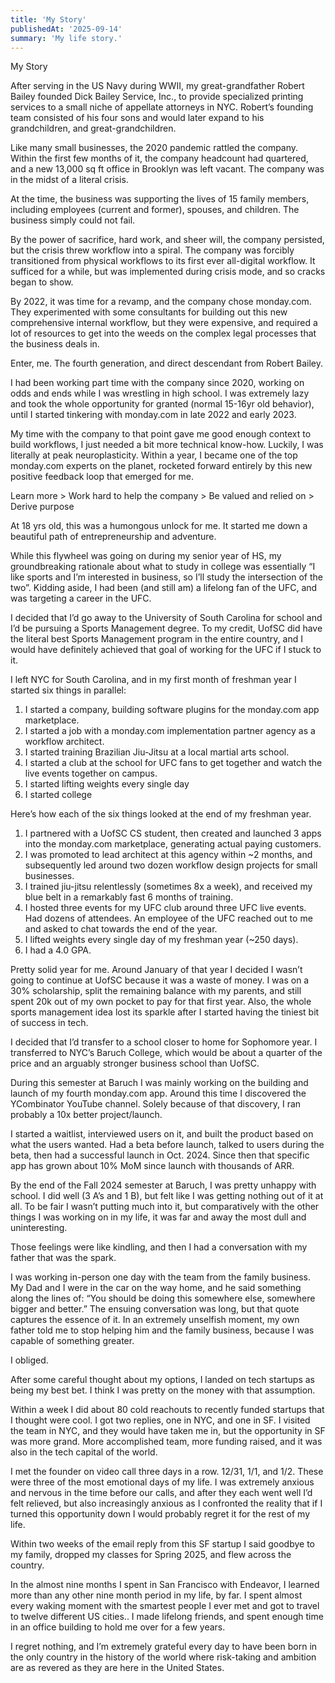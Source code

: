 ```yaml
---
title: 'My Story'
publishedAt: '2025-09-14'
summary: 'My life story.'
---
```


My Story

After serving in the US Navy during WWII, my great-grandfather Robert Bailey founded Dick Bailey Service, Inc., to provide specialized printing services to a small niche of appellate attorneys in NYC. Robert’s founding team consisted of his four sons and would later expand to his grandchildren, and great-grandchildren.

Like many small businesses, the 2020 pandemic rattled the company. Within the first few months of it, the company headcount had quartered, and a new 13,000 sq ft office in Brooklyn was left vacant. The company was in the midst of a literal crisis.

At the time, the business was supporting the lives of 15 family members, including employees (current and former), spouses, and children. The business simply could not fail.

By the power of sacrifice, hard work, and sheer will, the company persisted, but the crisis threw workflow into a spiral. The company was forcibly transitioned from physical workflows to its first ever all-digital workflow. It sufficed for a while, but was implemented during crisis mode, and so cracks began to show.

By 2022, it was time for a revamp, and the company chose monday.com. They experimented with some consultants for building out this new comprehensive internal workflow, but they were expensive, and required a lot of resources to get into the weeds on the complex legal processes that the business deals in.

Enter, me. The fourth generation, and direct descendant from Robert Bailey.

I had been working part time with the company since 2020, working on odds and ends while I was wrestling in high school. I was extremely lazy and took the whole opportunity for granted (normal 15-16yr old behavior), until I started tinkering with monday.com in late 2022 and early 2023. 

My time with the company to that point gave me good enough context to build workflows, I just needed a bit more technical know-how. Luckily, I was literally at peak neuroplasticity. Within a year, I became one of the top monday.com experts on the planet, rocketed forward entirely by this new positive feedback loop that emerged for me.

Learn more > Work hard to help the company > Be valued and relied on > Derive purpose

At 18 yrs old, this was a humongous unlock for me. It started me down a beautiful path of entrepreneurship and adventure.

While this flywheel was going on during my senior year of HS, my groundbreaking rationale about what to study in college was essentially “I like sports and I’m interested in business, so I’ll study the intersection of the two”. Kidding aside, I had been (and still am) a lifelong fan of the UFC, and was targeting a career in the UFC.

I decided that I’d go away to the University of South Carolina for school and I’d be pursuing a Sports Management degree. To my credit, UofSC did have the literal best Sports Management program in the entire country, and I would have definitely achieved that goal of working for the UFC if I stuck to it.

I left NYC for South Carolina, and in my first month of freshman year I started six things in parallel:

1. I started a company, building software plugins for the monday.com app marketplace.
2. I started a job with a monday.com implementation partner agency as a workflow architect.
3. I started training Brazilian Jiu-Jitsu at a local martial arts school.
4. I started a club at the school for UFC fans to get together and watch the live events together on campus.
5. I started lifting weights every single day
6. I started college

Here’s how each of the six things looked at the end of my freshman year.

1. I partnered with a UofSC CS student, then created and launched 3 apps into the monday.com marketplace, generating actual paying customers.
2. I was promoted to lead architect at this agency within ~2 months, and subsequently led around two dozen workflow design projects for small businesses.
3. I trained jiu-jitsu relentlessly (sometimes 8x a week), and received my blue belt in a remarkably fast 6 months of training.
4. I hosted three events for my UFC club around three UFC live events. Had dozens of attendees. An employee of the UFC reached out to me and asked to chat towards the end of the year.
5. I lifted weights every single day of my freshman year (~250 days).
6. I had a 4.0 GPA.

Pretty solid year for me. 
Around January of that year I decided I wasn’t going to continue at UofSC because it was a waste of money. I was on a 30% scholarship, split the remaining balance with my parents, and still spent 20k out of my own pocket to pay for that first year. Also, the whole sports management idea lost its sparkle after I started having the tiniest bit of success in tech.

I decided that I’d transfer to a school closer to home for Sophomore year. I transferred to NYC’s Baruch College, which would be about a quarter of the price and an arguably stronger business school than UofSC.

During this semester at Baruch I was mainly working on the building and launch of my fourth monday.com app. Around this time I discovered the YCombinator YouTube channel. Solely because of that discovery, I ran probably a 10x better project/launch. 

I started a waitlist, interviewed users on it, and built the product based on what the users wanted. Had a beta before launch, talked to users during the beta, then had a successful launch in Oct. 2024. Since then that specific app has grown about 10% MoM since launch with thousands of ARR.

By the end of the Fall 2024 semester at Baruch, I was pretty unhappy with school. I did well (3 A’s and 1 B), but felt like I was getting nothing out of it at all. To be fair I wasn’t putting much into it, but comparatively with the other things I was working on in my life, it was far and away the most dull and uninteresting.

Those feelings were like kindling, and then I had a conversation with my father that was the spark. 

I was working in-person one day with the team from the family business. My Dad and I were in the car on the way home, and he said something along the lines of: “You should be doing this somewhere else, somewhere bigger and better.” The ensuing conversation was long, but that quote captures the essence of it. In an extremely unselfish moment, my own father told me to stop helping him and the family business, because I was capable of something greater.

I obliged.

After some careful thought about my options, I landed on tech startups as being my best bet. I think I was pretty on the money with that assumption.

Within a week I did about 80 cold reachouts to recently funded startups that I thought were cool. I got two replies, one in NYC, and one in SF. I visited the team in NYC, and they would have taken me in, but the opportunity in SF was more grand. More accomplished team, more funding raised, and it was also in the tech capital of the world.

I met the founder on video call three days in a row. 12/31, 1/1, and 1/2. These were three of the most emotional days of my life. I was extremely anxious and nervous in the time before our calls, and after they each went well I’d felt relieved, but also increasingly anxious as I confronted the reality that if I turned this opportunity down I would probably regret it for the rest of my life.

Within two weeks of the email reply from this SF startup I said goodbye to my family, dropped my classes for Spring 2025, and flew across the country.

In the almost nine months I spent in San Francisco with Endeavor, I learned more than any other nine month period in my life, by far. I spent almost every waking moment with the smartest people I ever met and got to travel to twelve different US cities.. I made lifelong friends, and spent enough time in an office building to hold me over for a few years.

I regret nothing, and I’m extremely grateful every day to have been born in the only country in the history of the world where risk-taking and ambition are as revered as they are here in the United States.
